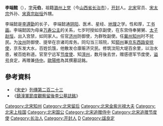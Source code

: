 '''李端懿'''（{{bd|1013年||1060年||CatIdx=L}}），[[表字|字]]'''元伯'''，祖籍[[潞州|潞州]][[上党县|上党]]（今[[山西省|山西省]][[长治市|长治市]]），[[开封县|开封]]人。[[北宋|北宋]]官员、[[宋太宗|宋太宗]]外孙、[[宋真宗|宋真宗赵恒]]外甥。

李端懿是[[李遵勖|李遵勖]]的长子， 李端懿通[[阴阳|阴阳]]、医术、星经、[[地理|地理]]之学。性和厚，工[[书画|书画]]。李端懿因为母亲[[荆国大长公主|万寿公主]]的关系，七岁时授如京副使，在东宫侍奉舅舅、[[太子|太子]][[宋真宗|赵恒]]，出入宫禁，如同家人。任官[[济州|济州]]防御使，为群牧副使。任[[冀州|冀州]][[知州|知州]]时不扰民。为[[汝州|汝州]]防御使、提举在京诸司库务。同勾当三班院，知[[郓州|郓州]]兼[[京东西路|京东西路]][[安抚使|安抚使]]，京东发大水，百姓饥饿，他散发仓廪赈济灾民。修筑汶阳大堤百余里，以治水患，被百姓称道。官至宁远军[[节度使|节度使]]、知[[澶州|澶州]]，数月後去世，赠感德军节度使，[[谥号|谥号]]良定，再赠兼[[侍中|侍中]]。[[歐陽修|歐陽修]]為其撰墓誌銘。

== 參考資料 ==
* 《[[宋史|宋史]]》[[s:宋史/卷464|列傳第二百二十三]]
* 《[[s:鎮潼軍節度觀察留後李公墓誌銘|鎮潼軍節度觀察留後李公墓誌銘]]》

{{DEFAULTSORT:L}}
[[Category:北宋知州|Category:北宋知州]]
[[Category:北宋留后|Category:北宋留后]]
[[Category:北宋金紫光禄大夫|Category:北宋金紫光禄大夫]]
[[Category:北宋上柱国|Category:北宋上柱国]]
[[Category:北宋国公|Category:北宋国公]]
[[Category:北宋追赠侍中|Category:北宋追赠侍中]]
[[Category:北宋追赠节度使|Category:北宋追赠节度使]]
[[Category:长治人|Category:长治人]]
[[Category:开封人|Category:开封人]]
[[Category:李姓|D]]
[[Category:諡良定|Category:諡良定]]